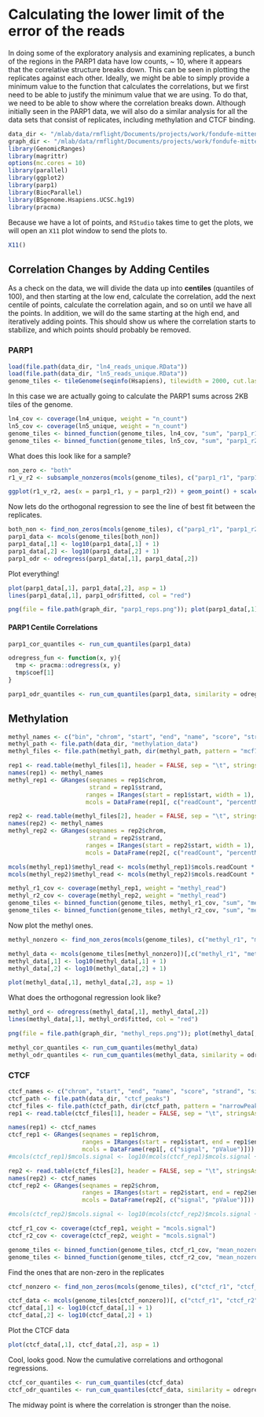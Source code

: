 # Calculating the lower limit of the error of the reads

In doing some of the exploratory analysis and examining replicates, a bunch of the regions in the PARP1 data have low counts, ~ 10, where it appears that the correlative structure breaks down. This can be seen in plotting the replicates against each other. Ideally, we might be able to simply provide a minimum value to the function that calculates the correlations, but we first need to be able to justify the minimum value that we are using. To do that, we need to be able to show where the correlation breaks down. Although initially seen in the PARP1 data, we will also do a similar analysis for all the data sets that consist of replicates, including methylation and CTCF binding.

```r
data_dir <- "/mlab/data/rmflight/Documents/projects/work/fondufe-mittendorf_lab/parp1_data"
graph_dir <- "/mlab/data/rmflight/Documents/projects/work/fondufe-mittendorf_lab/parp1/graphs"
library(GenomicRanges)
library(magrittr)
options(mc.cores = 10)
library(parallel)
library(ggplot2)
library(parp1)
library(BiocParallel)
library(BSgenome.Hsapiens.UCSC.hg19)
library(pracma)
```

Because we have a lot of points, and `RStudio` takes time to get the plots, we will open an `X11` plot window to send the plots to.

```r
X11()
```

## Correlation Changes by Adding Centiles

As a check on the data, we will divide the data up into **centiles** (quantiles of 100), and then starting at the low end, calculate the correlation, add the next centile of points, calculate the correlation again, and so on until we have all the points. In addition, we will do the same starting at the high end, and iteratively adding points. This should show us where the correlation starts to stabilize, and which points should probably be removed.


### PARP1

```r
load(file.path(data_dir, "ln4_reads_unique.RData"))
load(file.path(data_dir, "ln5_reads_unique.RData"))
genome_tiles <- tileGenome(seqinfo(Hsapiens), tilewidth = 2000, cut.last.tile.in.chrom = TRUE)
```

In this case we are actually going to calculate the PARP1 sums across 2KB tiles of the genome.

```r
ln4_cov <- coverage(ln4_unique, weight = "n_count")
ln5_cov <- coverage(ln5_unique, weight = "n_count")
genome_tiles <- binned_function(genome_tiles, ln4_cov, "sum", "parp1_r1")
genome_tiles <- binned_function(genome_tiles, ln5_cov, "sum", "parp1_r2")
```

What does this look like for a sample?

```r
non_zero <- "both"
r1_v_r2 <- subsample_nonzeros(mcols(genome_tiles), c("parp1_r1", "parp1_r2"), non_zero = non_zero, n_points = 10000)

ggplot(r1_v_r2, aes(x = parp1_r1, y = parp1_r2)) + geom_point() + scale_y_log10() + scale_x_log10()
```

Now lets do the orthogonal regression to see the line of best fit between the replicates.

```r
both_non <- find_non_zeros(mcols(genome_tiles), c("parp1_r1", "parp1_r2"), log_transform = TRUE, non_zero = non_zero)
parp1_data <- mcols(genome_tiles[both_non])
parp1_data[,1] <- log10(parp1_data[,1] + 1)
parp1_data[,2] <- log10(parp1_data[,2] + 1)
parp1_odr <- odregress(parp1_data[,1], parp1_data[,2])
```

Plot everything!

```r
plot(parp1_data[,1], parp1_data[,2], asp = 1)
lines(parp1_data[,1], parp1_odr$fitted, col = "red")
```

```r
png(file = file.path(graph_dir, "parp1_reps.png")); plot(parp1_data[,1], parp1_data[,2], asp = 1); lines(parp1_data[,1], parp1_odr$fitted, col = "red"); dev.off();
```

#### PARP1 Centile Correlations

```r
parp1_cor_quantiles <- run_cum_quantiles(parp1_data)

odregress_fun <- function(x, y){
  tmp <- pracma::odregress(x, y)
  tmp$coef[1]
}

parp1_odr_quantiles <- run_cum_quantiles(parp1_data, similarity = odregress_fun)
```


## Methylation

```r
methyl_names <- c("bin", "chrom", "start", "end", "name", "score", "strand", "thickStart", "thickEnd", "itemRGB", "readCount", "percentMeth")
methyl_path <- file.path(data_dir, "methylation_data")
methyl_files <- file.path(methyl_path, dir(methyl_path, pattern = "mcf7_methyl"))

rep1 <- read.table(methyl_files[1], header = FALSE, sep = "\t", stringsAsFactors = FALSE)
names(rep1) <- methyl_names
methyl_rep1 <- GRanges(seqnames = rep1$chrom,
                       strand = rep1$strand,
                      ranges = IRanges(start = rep1$start, width = 1),
                      mcols = DataFrame(rep1[, c("readCount", "percentMeth")]))

rep2 <- read.table(methyl_files[2], header = FALSE, sep = "\t", stringsAsFactors = FALSE)
names(rep2) <- methyl_names
methyl_rep2 <- GRanges(seqnames = rep2$chrom,
                       strand = rep2$strand,
                      ranges = IRanges(start = rep2$start, width = 1),
                      mcols = DataFrame(rep2[, c("readCount", "percentMeth")]))

mcols(methyl_rep1)$methyl_read <- mcols(methyl_rep1)$mcols.readCount * mcols(methyl_rep1)$mcols.percentMeth / 100
mcols(methyl_rep2)$methyl_read <- mcols(methyl_rep2)$mcols.readCount * mcols(methyl_rep2)$mcols.percentMeth / 100

methyl_r1_cov <- coverage(methyl_rep1, weight = "methyl_read")
methyl_r2_cov <- coverage(methyl_rep2, weight = "methyl_read")
genome_tiles <- binned_function(genome_tiles, methyl_r1_cov, "sum", "methyl_r1")
genome_tiles <- binned_function(genome_tiles, methyl_r2_cov, "sum", "methyl_r2")
```

Now plot the methyl ones.

```r
methyl_nonzero <- find_non_zeros(mcols(genome_tiles), c("methyl_r1", "methyl_r2"), log_transform = TRUE, non_zero = non_zero)

methyl_data <- mcols(genome_tiles[methyl_nonzero])[,c("methyl_r1", "methyl_r2")]
methyl_data[,1] <- log10(methyl_data[,1] + 1)
methyl_data[,2] <- log10(methyl_data[,2] + 1)
```

```r
plot(methyl_data[,1], methyl_data[,2], asp = 1)
```

What does the orthogonal regression look like?

```r
methyl_ord <- odregress(methyl_data[,1], methyl_data[,2])
lines(methyl_data[,1], methyl_ord$fitted, col = "red")
```

```r
png(file = file.path(graph_dir, "methyl_reps.png")); plot(methyl_data[,1], methyl_data[,2], asp = 1); lines(methyl_data[,1], methyl_ord$fitted, col = "red"); dev.off();
```

```r
methyl_cor_quantiles <- run_cum_quantiles(methyl_data)
methyl_odr_quantiles <- run_cum_quantiles(methyl_data, similarity = odregress_fun)
```

### CTCF

```r
ctcf_names <- c("chrom", "start", "end", "name", "score", "strand", "signal", "pValue", "qValue")
ctcf_path <- file.path(data_dir, "ctcf_peaks")
ctcf_files <- file.path(ctcf_path, dir(ctcf_path, pattern = "narrowPeak.gz"))
rep1 <- read.table(ctcf_files[1], header = FALSE, sep = "\t", stringsAsFactors = FALSE)

names(rep1) <- ctcf_names
ctcf_rep1 <- GRanges(seqnames = rep1$chrom,
                     ranges = IRanges(start = rep1$start, end = rep1$end),
                     mcols = DataFrame(rep1[, c("signal", "pValue")]))
#mcols(ctcf_rep1)$mcols.signal <- log10(mcols(ctcf_rep1)$mcols.signal + 1)

rep2 <- read.table(ctcf_files[2], header = FALSE, sep = "\t", stringsAsFactors = FALSE)
names(rep2) <- ctcf_names
ctcf_rep2 <- GRanges(seqnames = rep2$chrom,
                     ranges = IRanges(start = rep2$start, end = rep2$end),
                     mcols = DataFrame(rep2[, c("signal", "pValue")]))

#mcols(ctcf_rep2)$mcols.signal <- log10(mcols(ctcf_rep2)$mcols.signal + 1)

ctcf_r1_cov <- coverage(ctcf_rep1, weight = "mcols.signal")
ctcf_r2_cov <- coverage(ctcf_rep2, weight = "mcols.signal")

genome_tiles <- binned_function(genome_tiles, ctcf_r1_cov, "mean_nozero", "ctcf_r1")
genome_tiles <- binned_function(genome_tiles, ctcf_r2_cov, "mean_nozero", "ctcf_r2")
```

Find the ones that are non-zero in the replicates

```r
ctcf_nonzero <- find_non_zeros(mcols(genome_tiles), c("ctcf_r1", "ctcf_r2"), log_transform = TRUE, non_zero = non_zero)

ctcf_data <- mcols(genome_tiles[ctcf_nonzero])[, c("ctcf_r1", "ctcf_r2")]
ctcf_data[,1] <- log10(ctcf_data[,1] + 1)
ctcf_data[,2] <- log10(ctcf_data[,2] + 1)
```

Plot the CTCF data

```r
plot(ctcf_data[,1], ctcf_data[,2], asp = 1)
```

Cool, looks good. Now the cumulative correlations and orthogonal regressions.

```r
ctcf_cor_quantiles <- run_cum_quantiles(ctcf_data)
ctcf_odr_quantiles <- run_cum_quantiles(ctcf_data, similarity = odregress_fun)
```


The midway point is where the correlation is stronger than the noise.
